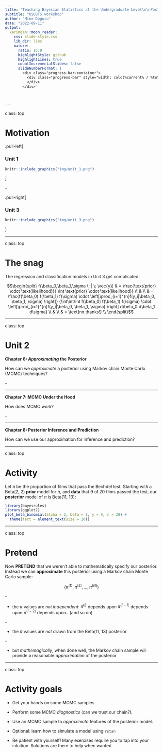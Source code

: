 ```yaml
---
title: "Teaching Bayesian Statistics at the Undergraduate Level\n\nPosterior Simulation and Analysis"
subtitle: "USCOTS workshop"
author: "Mine Dogucu"
date: "2022-09-11"
output:
  xaringan::moon_reader:
    css: slide-style.css
    lib_dir: libs
    nature:
      ratio: 16:9
      highlightStyle: github
      highlightLines: true
      countIncrementalSlides: false
      slideNumberFormat: |
        <div class="progress-bar-container">
          <div class="progress-bar" style="width: calc(%current% / %total% * 100%);">
          </div>
        </div>`



---
```


class: top

# Motivation


.pull-left[

### Unit 1

```r
knitr::include_graphics("img/unit_1.png")
```



]

--

.pull-right[

### Unit 3

```r
knitr::include_graphics("img/unit_3.png")
```

]




---

class: top

# The snag

The regression and classification models in Unit 3 get complicated:

$$\begin{split}
f(\beta_0,\beta_1,\sigma \; | \; \vec{y}) 
 & = \frac{\text{prior} \cdot \text{likelihood}}{ \int \text{prior} \cdot \text{likelihood}} \\
 & \\
 & = \frac{f(\beta_0) f(\beta_1) f(\sigma) \cdot \left[\prod_{i=1}^{n}f(y_i|\beta_0, \beta_1, \sigma) \right]}
 {\int\int\int f(\beta_0) f(\beta_1) f(\sigma) \cdot \left[\prod_{i=1}^{n}f(y_i|\beta_0, \beta_1, \sigma) \right] d\beta_0 d\beta_1 d\sigma} \\
 & \\
 & = \text{no thanks!} \\
 \end{split}$$
 
 

---

class: top


# Unit 2

**Chapter 6: _Approximating_ the Posterior**

How can we *approximate* a posterior using Markov chain Monte Carlo (MCMC) techniques?

--

<hr>

**Chapter 7: MCMC Under the Hood**

How does MCMC *work*?

--

<hr>

**Chapter 8: Posterior Inference and Prediction**

How can we use our approximation for inference and prediction?

---

class: top

# Activity

Let $\pi$ be the proportion of films that pass the Bechdel test. Starting with a Beta(2, 2) **prior** model for $\pi$, and **data** that 9 of 20 films passed the test, our **posterior** model of $\pi$ is Beta(11, 13):


```r
library(bayesrules)
library(ggplot2)
plot_beta_binomial(alpha = 2, beta = 2, y = 9, n = 20) + 
  theme(text = element_text(size = 20))
```


---

class: top

# Pretend

Now **PRETEND** that we weren't able to mathematically specify our posterior. Instead we can **approximate** this posterior using a Markov chain Monte Carlo sample:


$$\left\lbrace \pi^{(1)}, \pi^{(2)}, \ldots, \pi^{(N)} \right\rbrace$$

--

- the $\pi$ values are *not independent*: $\pi^{(i)}$ depends upon $\pi^{(i-1)}$ depends upon $\pi^{(i-2)}$ depends upon...(and so on)

--

- the $\pi$ values are *not* drawn from the Beta(11, 13) posterior

--

- but *mathemagically*, when done well, the Markov chain sample will provide a reasonable *approximation* of the posterior



---

class: top


# Activity goals

- Get your hands on some MCMC samples.

- Perform some MCMC *diagnostics* (can we trust our chain?).

- Use an MCMC sample to *approximate* features of the posterior model.

- Optional: learn how to simulate a model using `rstan`

- Be patient with yourself! Many exercises require you to tap into your intuition. Solutions are there to help when wanted. 